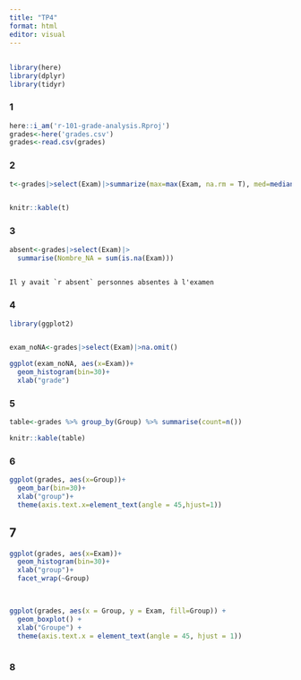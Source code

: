 ```yaml
---
title: "TP4"
format: html
editor: visual
---
```


## 

```r
library(here)
library(dplyr)
library(tidyr)
```

### 1

```r
here::i_am('r-101-grade-analysis.Rproj')
grades<-here('grades.csv')
grades<-read.csv(grades)

```

### 2

```r
t<-grades|>select(Exam)|>summarize(max=max(Exam, na.rm = T), med=median(Exam, na.rm = T), min=min(Exam,na.rm=T))


knitr::kable(t)


```

### 3

```r

absent<-grades|>select(Exam)|>
  summarise(Nombre_NA = sum(is.na(Exam)))
  


```

```         
Il y avait `r absent` personnes absentes à l'examen
```

### 4

```r

library(ggplot2)


exam_noNA<-grades|>select(Exam)|>na.omit()

ggplot(exam_noNA, aes(x=Exam))+
  geom_histogram(bin=30)+
  xlab("grade")

```

### 5

```r
table<-grades %>% group_by(Group) %>% summarise(count=n())

knitr::kable(table)
```

### 6

```r



ggplot(grades, aes(x=Group))+
  geom_bar(bin=30)+
  xlab("group")+
  theme(axis.text.x=element_text(angle = 45,hjust=1))
```

## 7

```r

ggplot(grades, aes(x=Exam))+
  geom_histogram(bin=30)+
  xlab("group")+
  facet_wrap(~Group)
  

```

```         
```

```r
ggplot(grades, aes(x = Group, y = Exam, fill=Group)) +
  geom_boxplot() +
  xlab("Groupe") +
  theme(axis.text.x = element_text(angle = 45, hjust = 1)) 
 
```

### 8

```r

```
